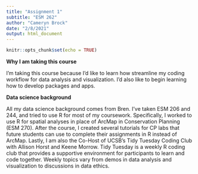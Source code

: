 ```yaml
---
title: "Assignment 1"
subtitle: "ESM 262"
author: "Cameryn Brock"
date: "2/8/2021"
output: html_document
---
```


```r
knitr::opts_chunk$set(echo = TRUE)
```

**Why I am taking this course**

I'm taking this course because I'd like to learn how streamline my coding workflow for data analysis and visualization. I'd also like to begin learning how to develop packages and apps. 

**Data science background**

All my data science background comes from Bren. I've taken ESM 206 and 244, and tried to use R for most of my coursework. Specifically, I worked to use R for spatial analyses in place of ArcMap in Conservation Planning (ESM 270). After the course, I created several tutorials for CP labs that future students can use to complete their assignments in R instead of ArcMap. Lastly, I am also the Co-Host of UCSB's Tidy Tuesday Coding Club with Allison Horst and Keene Morrow. Tidy Tuesday is a weekly R coding club that provides a supportive environment for participants to learn and code together. Weekly topics vary from demos in data analysis and visualization to discussions in data ethics.

